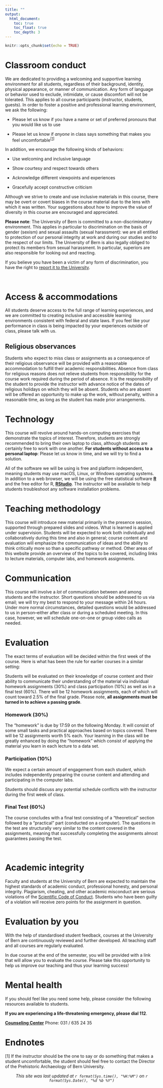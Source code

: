```yaml
---
title: ""
output:
  html_document:
    toc: true
    toc_float: true
    toc_depth: 3
---
```


```r
knitr::opts_chunk$set(echo = TRUE)
```

# Classroom conduct
We are dedicated to providing a welcoming and supportive learning environment for all students, regardless of their background, identity, physical appearance, or manner of communication. Any form of language or behavior used to exclude, intimidate, or cause discomfort will not be tolerated. This applies to all course participants (instructor, students, guests). In order to foster a positive and professional learning environment, we ask the following:

* Please let us know if you have a name or set of preferred pronouns that you would like us to use

* Please let us know if *anyone* in class says something that makes you feel uncomfortable<sup>[[1](#endnotes)]</sup>

In addition, we encourage the following kinds of behaviors:

* Use welcoming and inclusive language

* Show courtesy and respect towards others

* Acknowledge different viewpoints and experiences

* Gracefully accept constructive criticism

Although we strive to create and use inclusive materials in this course, there may be overt or covert biases in the course material due to the lens with which it was written. Your suggestions about how to improve the value of diversity in this course are encouraged and appreciated.

**Please note**:
The University of Bern is committed to a non-discriminatory environment. This applies in particular to discrimination on the basis of gender (sexism) and sexual assaults (sexual harassment): we are all entitled to protection of our personal integrity at work and during our studies and to the respect of our limits. The University of Bern is also legally obliged to protect its members from sexual harassment. In particular, superiors are also responsible for looking out and reacting.

If you believe you have been a victim of any form of discrimination, you have the right to [report it to the University](https://www.unibe.ch/studies/advisory_services/discrimination/index_eng.html).

<br>

# Access & accommodations

All students deserve access to the full range of learning experiences, and we are committed to creating inclusive and accessible learning environments consistent with federal and state laws. If you feel like your performance in class is being impacted by your experiences outside of class, please talk with us.

## Religious observances

Students who expect to miss class or assignments as a consequence of their religious observance will be provided with a reasonable accommodation to fulfill their academic responsibilities. Absence from class for religious reasons does not relieve students from responsibility for the course work required during the period of absence. It is the responsibility of the student to provide the instructor with advance notice of the dates of religious holidays on which they will be absent. Students who are absent will be offered an opportunity to make up the work, without penalty, within a reasonable time, as long as the student has made prior arrangements.

# Technology

This course will revolve around hands-on computing exercises that demonstrate the topics of interest. Therefore, students are strongly recommended to bring their own laptop to class, although students are certainly free to work with one another. **For students without access to a personal laptop**: Please let us know in time, and we will try to find a solution.

All of the software we will be using is free and platform independent, meaning students may use macOS, Linux, or Windows operating systems. In addition to a web browser, we will be using the free statistical software [**R**](https://www.r-project.org) and the free editor for R, [**RStudio**](https://posit.co/download/rstudio-desktop/). The instructor will be available to help students troubleshoot any software installation problems.

# Teaching methodology

This course will introduce new material primarily in the presence session, supported through prepared slides and videos. What is learned is applied under supervision. Students will be expected to work both individually and collaboratively during this time and also in general; course content and evaluation will emphasize the communication of ideas and the ability to think critically more so than a specific pathway or method. Other areas of this website provide an overview of the topics to be covered, including links to lecture materials, computer labs, and homework assignments.

# Communication

This course will involve a *lot* of communication between and among students and the instructor. Short questions should be addressed to us via email; we will try my best to respond to your message within 24 hours. Under more normal circumstances, detailed questions would be addressed to us in person--either after class or during a scheduled meeting. In this case, however, we will schedule one-on-one or group video calls as needed.

# Evaluation

The exact terms of evaluation will be decided within the first week of the course. Here is what has been the rule for earlier courses in a similar setting:

Students will be evaluated on their knowledge of course content and their ability to communicate their understanding of the material via individual homework assignments (30%) and class participation (10%) as well as in a final test (60%). There will be 12 homework assignments, each of which will count toward 2.5% of the final grade. Please note, **all assignments must be turned in to achieve a passing grade**.

### Homework (30%)

The "homework" is due by 17:59 on the following Monday. It will consist of some small tasks and practical approaches based on topics covered. There will be 12 assignments worth 5% each.  Your learning in the class will be greatly enhanced by doing the "homework" which consist of applying the material you learn in each lecture to a data set.

### Participation (10%)

We expect a certain amount of engagement from each student, which includes independently preparing the course content and attending and participating in the computer labs.

Students should discuss any potential schedule conflicts with the instructor during the first week of class.

### Final Test (60%)

The course concludes with a final test consisting of a “theoretical” section followed by a “practical” part (conducted on a computer). The questions in the test are structurally very similar to the content covered in the assignments, meaning that successfully completing the assignments almost guarantees passing the test.

<br>

# Academic integrity

Faculty and students at the University of Bern are expected to maintain the highest standards of academic conduct, professional honesty, and personal integrity. Plagiarism, cheating, and other academic misconduct are serious violations of the [Scientific Code of Conduct](https://swiss-academies.ch/en/themen/wissenschaftskultur/wissenschaftliche-integritat-1/). Students who have been guilty of a violation will receive zero points for the assignment in question.

# Evaluation by you

With the help of standardised student feedback, courses at the University of Bern are continuously reviewed and further developed. All teaching staff and all courses are regularly evaluated.

In due course at the end of the semester, you will be provided with a link that will allow you to evaluate the course. Please take this opportunity to help us improve our teaching and thus your learning success!

# Mental health

If you should feel like you need some help, please consider the following resources available to students.

**If you are experiencing a life-threatening emergency, please dial 112**.

[**Counseling Center**](https://www.unibe.ch/studies/advisory_services/counselling_centre_universities_of_bern/index_eng.html)
Phone: 031 / 635 24 35

# Endnotes

[1] If the instructor should be the one to say or do something that makes a student uncomfortable, the student should feel free to contact the Director of the Prehistoric Archaeology of Bern University.

<center>*This site was last updated at `r format(Sys.time(), "%H:%M")` on `r format(Sys.Date(), "%d %b %Y")`*</center>
